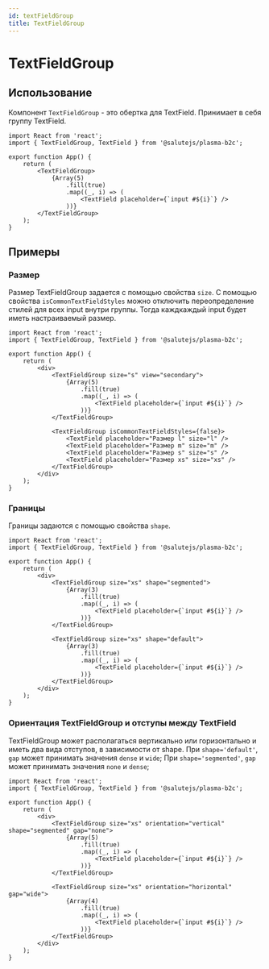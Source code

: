 ```yaml
---
id: textFieldGroup
title: TextFieldGroup
---
```



# TextFieldGroup
<Description name="TextFieldGroup" />
<PropsTable name="TextFieldGroup" exclude={['css']} />

## Использование
Компонент `TextFieldGroup` - это обертка для TextField. Принимает в себя группу TextField.

```tsx live
import React from 'react';
import { TextFieldGroup, TextField } from '@salutejs/plasma-b2c';

export function App() {
    return (
        <TextFieldGroup>
            {Array(5)
                .fill(true)
                .map((_, i) => (
                    <TextField placeholder={`input #${i}`} />
                ))}
        </TextFieldGroup>
    );
}
```

## Примеры

### Размер
Размер TextFieldGroup задается с помощью свойства `size`.
С помощью свойства `isCommonTextFieldStyles` можно отключить переопределение стилей для всех input внутри группы. 
Тогда каждкаждый input будет иметь настраиваемый размер. 

```tsx live
import React from 'react';
import { TextFieldGroup, TextField } from '@salutejs/plasma-b2c';

export function App() {
    return (
        <div>
            <TextFieldGroup size="s" view="secondary">
                {Array(5)
                    .fill(true)
                    .map((_, i) => (
                        <TextField placeholder={`input #${i}`} />
                    ))}
            </TextFieldGroup>
            
            <TextFieldGroup isCommonTextFieldStyles={false}>
                <TextField placeholder="Размер l" size="l" />
                <TextField placeholder="Размер m" size="m" />
                <TextField placeholder="Размер s" size="s" />
                <TextField placeholder="Размер xs" size="xs" />
            </TextFieldGroup>
        </div>
    );
}
```

### Границы
Границы задаются с помощью свойства `shape`.

```tsx live
import React from 'react';
import { TextFieldGroup, TextField } from '@salutejs/plasma-b2c';

export function App() {
    return (
        <div>
            <TextFieldGroup size="xs" shape="segmented">
                {Array(3)
                    .fill(true)
                    .map((_, i) => (
                        <TextField placeholder={`input #${i}`} />
                    ))}
            </TextFieldGroup>

            <TextFieldGroup size="xs" shape="default">
                {Array(3)
                    .fill(true)
                    .map((_, i) => (
                        <TextField placeholder={`input #${i}`} />
                    ))}
            </TextFieldGroup>
        </div>
    );
}
```

### Ориентация TextFieldGroup и отступы между TextField

TextFieldGroup может располагаться вертикально или горизонтально и иметь два вида отступов, в зависимости от shape.
При `shape='default'`, `gap` может принимать значения `dense` и `wide`;
При `shape='segmented'`, `gap` может принимать значения `none` и `dense`;

```tsx live
import React from 'react';
import { TextFieldGroup, TextField } from '@salutejs/plasma-b2c';

export function App() {
    return (
        <div>
            <TextFieldGroup size="xs" orientation="vertical" shape="segmented" gap="none">
                {Array(5)
                    .fill(true)
                    .map((_, i) => (
                        <TextField placeholder={`input #${i}`} />
                    ))}
            </TextFieldGroup>

            <TextFieldGroup size="xs" orientation="horizontal" gap="wide">
                {Array(4)
                    .fill(true)
                    .map((_, i) => (
                        <TextField placeholder={`input #${i}`} />
                    ))}
            </TextFieldGroup>
        </div>
    );
}
```
